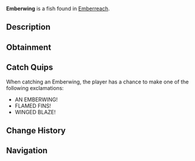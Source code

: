 {{FishInfobox
|image          = Emberwing.png
|rarity         = Legendary
|sea            = Second Sea
|location       = [[Emberreach]]
|sublocation    = 
|sources        = Fishing Rod
|radar_location = 
|prog_speed     = -53
|xp             = 650
|weather        = Foggy
|time           = Night
|season         = Autumn
|bait           = Ember Berries
|base_weight    = 486
|base_value     = 1365
|weight_range   = 288
|base_chance    = 16
|base_resil     = 32
}}
'''Emberwing''' is a {{Rarity|Legendary}} fish found in [[Emberreach]].

== Description ==
{{Description|A shadowed fish, its fins flaring like wisps of flame.|Bestiary Entry}}

== Obtainment ==
{{Description|Its wings flare in the foggy night’s glow.|Bestiary Hint}}
{{Fish Availability|
Emberreach/Volcano
|top_rods      = 
Steady Rod\370499.3\602280.05;
Frostfire Rod\326379.3\530555.04;
Krampus's Rod\311002.28\546064.28;
Magma Rod\307524.99\531994.68;
North-Star Rod\137468.35\507520.81;
Free Spirit Rod\107133.03\973453.43;
Egg Rod\91217.33\817300.48;
Verdant Shear Rod\87535.13\784308.24;
Blazebringer Rod\86045.84\773261.71;
Great Dreamer Rod\86352.4\766932.95;
Wildflower Rod\65493.29\637019.01;
Resourceful Rod\75703.45\626120.69;
Frog Rod\65083.53\600909.4;
Trident Rod\75430.23\703383.47;
Ethereal Prism Rod\60179.97\553252.56;
Seraphic Rod\59005.43\528684.24;
No-Life Rod\56651.86\528913.44;
Rod Of The Exalted One\55458.77\515479.43;
Rod Of The Forgotten Fang\55086.59\495770.02;
Challenger's Rod\54349.45\505036.4;
Rod Of The Depths\53257.02\485826.4;
Volcanic Rod\50943.58\482483.37;
Depthseeker Rod\50846.92\491118.29;
Zeus Rod\50566.52\478912.29;
Avalanche Rod\50180.81\485654.39
|recommended   = Free Spirit Rod
}}

== Catch Quips ==
When catching an Emberwing, the player has a chance to make one of the following exclamations:
* AN EMBERWING!
* FLAMED FINS!
* WINGED BLAZE!

== Change History ==
{{Change History|{{subst:Current Version}}}}

== Navigation ==
{{Fish Navbox|Emberreach}}